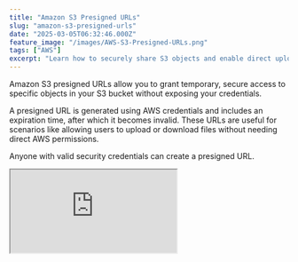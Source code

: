 ```yaml
---
title: "Amazon S3 Presigned URLs"
slug: "amazon-s3-presigned-urls"
date: "2025-03-05T06:32:46.000Z"
feature_image: "/images/AWS-S3-Presigned-URLs.png"
tags: ["AWS"]
excerpt: "Learn how to securely share S3 objects and enable direct uploads using presigned URLs. Generate temporary access URLs from AWS Console and .NET code with proper CORS configuration."
---
```


Amazon S3 presigned URLs allow you to grant temporary, secure access to specific objects in your S3 bucket without exposing your credentials.

A presigned URL is generated using AWS credentials and includes an expiration time, after which it becomes invalid. These URLs are useful for scenarios like allowing users to upload or download files without needing direct AWS permissions.

Anyone with valid security credentials can create a presigned URL.

<div>
<iframe src="https://www.youtube.com/embed/ZhhZm8nlMWE?feature=oembed" />
</div>

In this post, let's

```code
*   Explore Amazon S3 Presigned URLs
*   Learn how to enable S3 Presigned URLs
*   Discover use cases to improve application performance
```

Thanks to AWS for sponsoring this article in my [.NET on AWS Series](/posts/tag/aws/).

Generate Presigned URL From AWS Console
---------------------------------------

To generate a presigned URL for an existing object in Amazon S3, navigate to the file in S3.

Under Object Actions → Share with a presigned URL you can generate a URL to share.

![](/images/image.png)

Navigate to the file in Amazon S3 Console, and under Object actions → Share with a presigned URL, you can generate a URL to share the file with anyone

It prompts a dialog to specify the time interval until the presigned URL expires. You can select the time in either minutes or hours.

![](/images/image-1.png)

Time interval until the presigned URL expires when creating a presigned URL from AWS Console.

Once created, the presigned URL is copied to your clipboard. You can use/share the link to anyone to access the shared file.

Generate _GET_ Presigned URL From Code
--------------------------------------

You can also generate a presigned URL from code. Let's use the `AmazonS3Client` from the [AWSSDK.S3](https://www.nuget.org/packages/AWSSDK.S3) NuGet package for this.

[

Amazon S3 For the .NET Developer: How to Easily Get Started

Learn how to get started with Amazon S3 from a .NET Core application. We will learn how to store and retrieve data from the storage, important concepts to be aware of while using S3.

![](/images/logo-512x512-19.png)Rahul NathRahul Pulikkot Nath

![](/images/storage-box-2.jpg)

](/posts/amazon-s3-dotnet/)

Below is a minimal API endpoint that takes in a S3 object key name as string and generates a presigned URL to view the file.

the `GetPresignedURLAsync` method takes in an S3 object key, the bucket name, the HTTP action associated (in this case `GET`), and also an expiry duration.

```csharp
app.MapGet("/get-presigned-url", async (
        [FromQuery] string key,
        IAmazonS3 s3Client,
        CancellationToken cancellationToken) =>
    {
        var presignedUrl = await s3Client.GetPreSignedURLAsync(new GetPreSignedUrlRequest()
        {
            BucketName = "<your-bucket-name>",
            Key = key,
            Verb = HttpVerb.GET,
            Expires = DateTime.UtcNow.AddMinutes(1)
        });

        return new {url = presignedUrl};
    })
    .WithName("GetPreSignedUrl")
    .DisableAntiforgery()
    .WithOpenApi();
```

It generates a presigned URL to view the specified file from the bucket, very similar to the one we created from the AWS Console.

[

Learn How To Manage Credentials When Building .NET Application on AWS

Learn different ways to set up and manage credentials and sensitive information when building .NET applications on AWS. We will also touch upon some of the tools and utilities that I have set up on my local development machine to make working with AWS easier.

![](/images/logo-512x512-20.png)Rahul NathRahul Pulikkot Nath

![](/images/secure-key-2.jpg)

](/posts/amazon-credentials-dotnet/)

To generate the pre-signed URL, the application must have access to the specified bucket and file.

Generate _PUT_ Presigned URL From Code
--------------------------------------

We can also upload files into an S3 bucket using PreSigned URLs, like viewing a file.

However, uploading a file to S3 is split into two steps.

*   Generate a presigned URL to upload
*   Upload the file using presigned URL

Generating a presigned URL is very similar to the code previously, except that we use the HTTP `PUT` verb.

```csharp
app.MapGet("/get-presigned-url-for-upload", async (
        [FromQuery] string key,
        IAmazonS3 s3Client,
        CancellationToken cancellationToken) =>
    {
        var presignedUrl = await s3Client.GetPreSignedURLAsync(new GetPreSignedUrlRequest()
        {
            BucketName = "<your-bucket-name>",
            Key = key,
            Verb = HttpVerb.PUT,
            Expires = DateTime.UtcNow.AddMinutes(1)
        });

        return new {url = presignedUrl};
    })
    .WithName("GetPreSignedUrlForUpload")
    .DisableAntiforgery()
    .WithOpenApi();
```

Like before, we need to specify a key to upload the file, which becomes the object key in Amazon S3 once uploaded.

The above code will return a presigned URL that you can use to upload a file.

### Amazon S3 Bucket and CORS

If you are using the `PUT` presigned URL to upload a file from a web page directly, you must ensure that CORS is enabled on the S3 bucket.

This is because the webpage is running under a different host and is trying to access the URL on a different host (\*.amazonaws.com) to upload a file.

[

Understand CORS and Learn How to Enable it for Your ASP NET API

Cross Origin Resource Sharing or CORS in short is a W3C standard that allows a server to relax the same-origin policy. Learn more about CORS, how to enable it for an ASP NET Web API, Preflight requests and more.

![](/images/logo-512x512-21.png)Rahul NathRahul Pulikkot Nath

![](/images/cors_bridge.jpg)

](/posts/asp-net-core-cors-demystified/)

You can update the CORS policy by navigating to the Amazon S3 bucket in the AWS Console and clicking on Permissions → Cross-origin resource sharing (CORS).

![](/images/image-2.png)

For now I have enabled all origins by using the `*` wildcard operator.

### Uploading Files Directly To S3 from Client/Browser

With the CORS policy configured, you can upload files directly to Amazon S3 using the presigned URLs from your web applications.

In the sample repository code shared below, I have two HTML files (generated by ChatGPT) to upload files to S3 using presigned URLs

*   `Index.html` → Upload to S3 given a Presigned URL
*   `Index - Generate PreSigned.html` → Hit an API endpoint to generate a presigned URL for a given key and then upload the actual file directly to S3.

Depending on how you want to let users upload files to S3 you can use either of those patterns.

The complete source code and the HTML files are available [here.](https://github.com/rahulpnath/youtube-samples/tree/main/s3-presigned-urls)